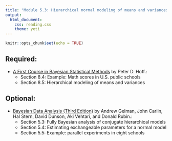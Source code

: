 ```yaml
---
title: "Module 5.3: Hierarchical normal modeling of means and variances I"
output: 
  html_document:
    css: reading.css
    theme: yeti
---
```


```r
knitr::opts_chunk$set(echo = TRUE)
```


## Required:

- [A First Course in Bayesian Statistical Methods](https://find.library.duke.edu/catalog/DUKE004968562) by Peter D. Hoff.:
    + Section 8.4: Example: Math scores in U.S. public schools
    + Section 8.5: Hierarchical modeling of means and variances
    

## Optional:

- [Bayesian Data Analysis (Third Edition)](http://www.amazon.com/Bayesian-Analysis-Chapman-Statistical-Science/dp/1439840954/) by Andrew Gelman, John Carlin, Hal Stern, David Dunson, Aki Vehtari, and Donald Rubin.:
    + Section 5.3: Fully Bayesian analysis of conjugate hierarchical models
    + Section 5.4: Estimating exchangeable parameters for a normal model
    + Section 5.5: Example: parallel experiments in eight schools